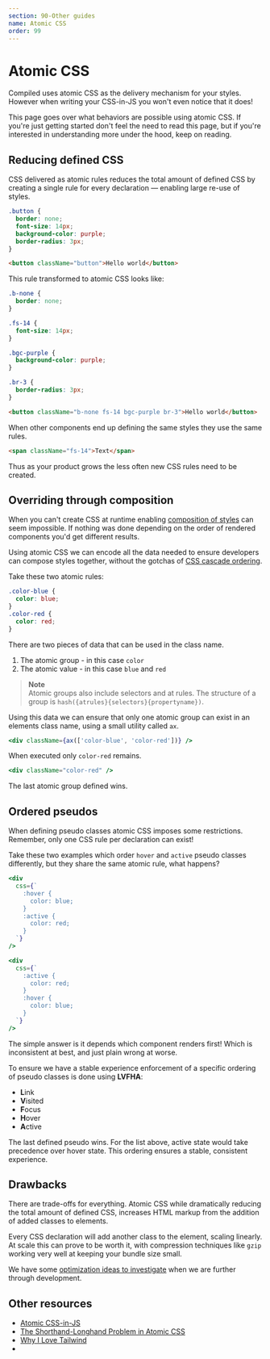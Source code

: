 ```yaml
---
section: 90-Other guides
name: Atomic CSS
order: 99
---
```


# Atomic CSS

Compiled uses atomic CSS as the delivery mechanism for your styles.
However when writing your CSS-in-JS you won't even notice that it does!

This page goes over what behaviors are possible using atomic CSS.
If you're just getting started don't feel the need to read this page,
but if you're interested in understanding more under the hood,
keep on reading.

## Reducing defined CSS

CSS delivered as atomic rules reduces the total amount of defined CSS by creating a single rule for every declaration —
enabling large re-use of styles.

```css
.button {
  border: none;
  font-size: 14px;
  background-color: purple;
  border-radius: 3px;
}
```

```html
<button className="button">Hello world</button>
```

This rule transformed to atomic CSS looks like:

```css
.b-none {
  border: none;
}

.fs-14 {
  font-size: 14px;
}

.bgc-purple {
  background-color: purple;
}

.br-3 {
  border-radius: 3px;
}
```

```html
<button className="b-none fs-14 bgc-purple br-3">Hello world</button>
```

When other components end up defining the same styles they use the same rules.

```html
<span className="fs-14">Text</span>
```

Thus as your product grows the less often new CSS rules need to be created.

## Overriding through composition

When you can't create CSS at runtime enabling [composition of styles](/composition) can seem impossible.
If nothing was done depending on the order of rendered components you'd get different results.

Using atomic CSS we can encode all the data needed to ensure developers can compose styles together,
without the gotchas of [CSS cascade ordering](https://developer.mozilla.org/en-US/docs/Learn/CSS/Building_blocks/Cascade_and_inheritance).

Take these two atomic rules:

```css
.color-blue {
  color: blue;
}
.color-red {
  color: red;
}
```

There are two pieces of data that can be used in the class name.

1. The atomic group - in this case `color`
1. The atomic value - in this case `blue` and `red`

> **Note** <br /> Atomic groups also include selectors and at rules.
> The structure of a group is `hash({atrules}{selectors}{propertyname})`.

Using this data we can ensure that only one atomic group can exist in an elements class name,
using a small utility called `ax`.

```jsx
<div className={ax(['color-blue', 'color-red'])} />
```

When executed only `color-red` remains.

```jsx
<div className="color-red" />
```

The last atomic group defined wins.

## Ordered pseudos

When defining pseudo classes atomic CSS imposes some restrictions.
Remember,
only one CSS rule per declaration can exist!

Take these two examples which order `hover` and `active` pseudo classes differently,
but they share the same atomic rule,
what happens?

```jsx
<div
  css={`
    :hover {
      color: blue;
    }
    :active {
      color: red;
    }
  `}
/>
```

```jsx
<div
  css={`
    :active {
      color: red;
    }
    :hover {
      color: blue;
    }
  `}
/>
```

The simple answer is it depends which component renders first!
Which is inconsistent at best,
and just plain wrong at worse.

To ensure we have a stable experience enforcement of a specific ordering of pseudo classes is done using **LVFHA**:

- **L**ink
- **V**isited
- **F**ocus
- **H**over
- **A**ctive

The last defined pseudo wins.
For the list above,
active state would take precedence over hover state.
This ordering ensures a stable,
consistent experience.

## Drawbacks

There are trade-offs for everything.
Atomic CSS while dramatically reducing the total amount of defined CSS,
increases HTML markup from the addition of added classes to elements.

Every CSS declaration will add another class to the element,
scaling linearly.
At scale this can prove to be worth it,
with compression techniques like `gzip` working very well at keeping your bundle size small.

We have some [optimization ideas to investigate](https://github.com/atlassian-labs/compiled/issues/335) when we are further through development.

## Other resources

- [Atomic CSS-in-JS](https://sebastienlorber.com/atomic-css-in-js)
- [The Shorthand-Longhand Problem in Atomic CSS](https://weser.io/blog/the-shorthand-longhand-problem-in-atomic-css)
- [Why I Love Tailwind](https://mxstbr.com/thoughts/tailwind/)
- 

